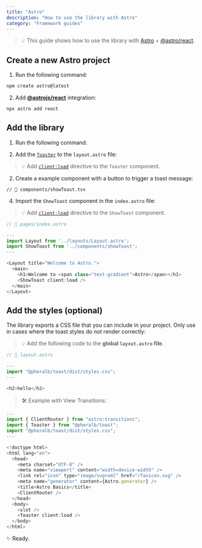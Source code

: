 ```yaml
---
title: "Astro"
description: "How to use the library with Astro"
category: "Framework guides"
---
```


> 💡 This guide shows how to use the library with [Astro](https://astro.build/) + [@astro/react](https://docs.astro.build/en/guides/integrations-guide/react/).

## Create a new Astro project

1. Run the following command:

```bash
npm create astro@latest
```

2. Add [**@astrojs/react**](https://docs.astro.build/es/guides/integrations-guide/react/) integration:

```bash
npx astro add react
```

## Add the library

1. Run the following command:

2. Add the [`Toaster`](/toaster) to the `layout.astro` file:

> 💡 Add [`client:load`](https://docs.astro.build/es/reference/directives-reference/#clientload) directive to the `Toaster` component.

2. Create a example component with a button to trigger a toast message:

```tsx
// 📄 components/showToast.tsx
```

4. Import the `ShowToast` component in the `index.astro` file:

> 💡 Add [`client:load`](https://docs.astro.build/es/reference/directives-reference/#clientload) directive to the `ShowToast` component.

```js {5,11}
// 📄 pages/index.astro

---
import Layout from '../layouts/Layout.astro';
import ShowToast from '../components/showToast';
---

<Layout title="Welcome to Astro.">
  <main>
    <h1>Welcome to <span class="text-gradient">Astro</span></h1>
    <ShowToast client:load />
  </main>
</Layout>
```

## Add the styles (optional)

The library exports a CSS file that you can include in your project. Only use in cases where the toast styles do not render correctly:

> 💡 Add the following code to the **global `layout.astro` file**.

```js
// 📄 layout.astro

---
import "@pheralb/toast/dist/styles.css";
---

<h2>hello</h2>
```

> 🛠️ Example with View Transitions:

```js {2,4,15,19}
---
import { ClientRouter } from "astro:transitions";
import { Toaster } from "@pheralb/toast";
import "@pheralb/toast/dist/styles.css";
---

<!doctype html>
<html lang="en">
  <head>
    <meta charset="UTF-8" />
    <meta name="viewport" content="width=device-width" />
    <link rel="icon" type="image/svg+xml" href="/favicon.svg" />
    <meta name="generator" content={Astro.generator} />
    <title>Astro Basics</title>
    <ClientRouter />
  </head>
  <body>
    <slot />
    <Toaster client:load />
  </body>
</html>
```

✨ Ready.
